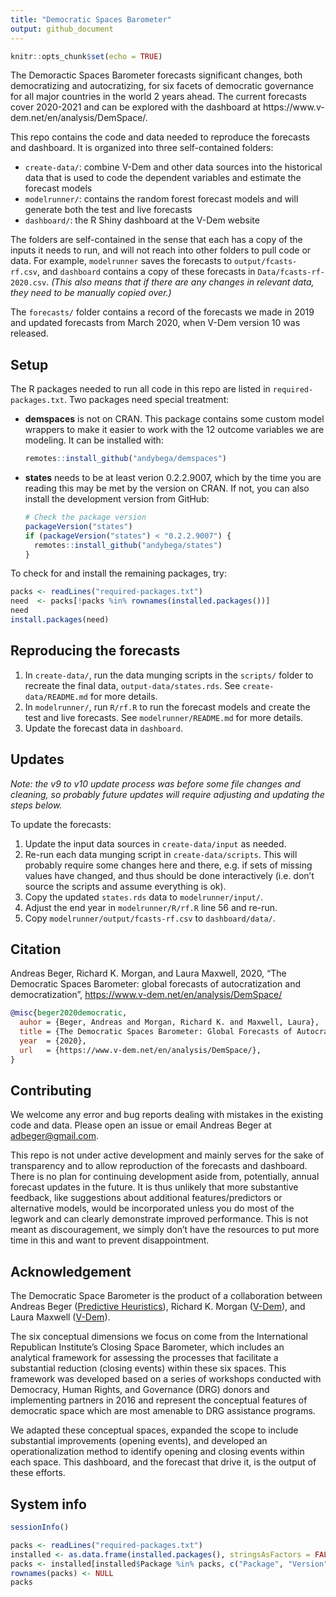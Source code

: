 ```yaml
---
title: "Democratic Spaces Barometer"
output: github_document
---
```


```r
knitr::opts_chunk$set(echo = TRUE)
```

The Demoractic Spaces Barometer forecasts significant changes, both democratizing and autocratizing, for six facets of democratic governance for all major countries in the world 2 years ahead. The current forecasts cover 2020-2021 and can be explored with the dashboard at https://www.v-dem.net/en/analysis/DemSpace/.

This repo contains the code and data needed to reproduce the forecasts and dashboard. It is organized into three self-contained folders:

- `create-data/`: combine V-Dem and other data sources into the historical data that is used to code the dependent variables and estimate the forecast models
- `modelrunner/`: contains the random forest forecast models and will generate both the test and live forecasts
- `dashboard/`: the R Shiny dashboard at the V-Dem website

The folders are self-contained in the sense that each has a copy of the inputs it needs to run, and will not reach into other folders to pull code or data. For example, `modelrunner` saves the forecasts to `output/fcasts-rf.csv`, and `dashboard` contains a copy of these forecasts in `Data/fcasts-rf-2020.csv`. *(This also means that if there are any changes in relevant data, they need to be manually copied over.)*

The `forecasts/` folder contains a record of the forecasts we made in 2019 and updated forecasts from March 2020, when V-Dem version 10 was released. 

## Setup

The R packages needed to run all code in this repo are listed in `required-packages.txt`. Two packages need special treatment:

- **demspaces** is not on CRAN. This package contains some custom model wrappers to make it easier to work with the 12 outcome variables we are modeling. It can be installed with:
  ```r
  remotes::install_github("andybega/demspaces")
  ```
- **states** needs to be at least verion 0.2.2.9007, which by the time you are reading this may be met by the version on CRAN. If not, you can also install the development version from GitHub:
  ```r
  # Check the package version
  packageVersion("states")
  if (packageVersion("states") < "0.2.2.9007") {
    remotes::install_github("andybega/states")
  }
  ```

To check for and install the remaining packages, try:

```r
packs <- readLines("required-packages.txt")
need  <- packs[!packs %in% rownames(installed.packages())]
need
install.packages(need)
```

## Reproducing the forecasts

1. In `create-data/`, run the data munging scripts in the `scripts/` folder to recreate the final data, `output-data/states.rds`. See `create-data/README.md` for more details.
2. In `modelrunner/`, run `R/rf.R` to run the forecast models and create the test and live forecasts. See `modelrunner/README.md` for more details.
3. Update the forecast data in `dashboard`.

## Updates

*Note: the v9 to v10 update process was before some file changes and cleaning, so probably future updates will require adjusting and updating the steps below.*

To update the forecasts:

1. Update the input data sources in `create-data/input` as needed.
2. Re-run each data munging script in `create-data/scripts`. This will probably require some changes here and there, e.g. if sets of missing values have changed, and thus should be done interactively (i.e. don't source the scripts and assume everything is ok).
3. Copy the updated `states.rds` data to `modelrunner/input/`. 
4. Adjust the end year in `modelrunner/R/rf.R` line 56 and re-run.
5. Copy `modelrunner/output/fcasts-rf.csv` to `dashboard/data/`.

## Citation

Andreas Beger, Richard K. Morgan, and Laura Maxwell, 2020, “The Democratic Spaces Barometer: global forecasts of autocratization and democratization”, <https://www.v-dem.net/en/analysis/DemSpace/>

```bibtex
@misc{beger2020democratic,
  auhor = {Beger, Andreas and Morgan, Richard K. and Maxwell, Laura},
  title = {The Democratic Spaces Barometer: Global Forecasts of Autocratization and Democratization},
  year  = {2020},
  url   = {https://www.v-dem.net/en/analysis/DemSpace/},
}
```

## Contributing

We welcome any error and bug reports dealing with mistakes in the existing code and data. Please open an issue or email Andreas Beger at [adbeger@gmail.com](mailto:adbeger+demspaces@gmail.com).

This repo is not under active development and mainly serves for the sake of transparency and to allow reproduction of the forecasts and dashboard. There is no plan for continuing development aside from, potentially, annual forecast updates in the future. It is thus unlikely that more substantive feedback, like suggestions about additional features/predictors or alternative models, would be incorporated unless you do most of the legwork and can clearly demonstrate improved performance. This is not meant as discouragement, we simply don't have the resources to put more time in this and want to prevent disappointment. 

## Acknowledgement

The Democratic Space Barometer is the product of a collaboration between Andreas Beger ([Predictive Heuristics](https://www.predictiveheuristics.com)), Richard K. Morgan ([V-Dem](https://www.v-dem.net/en/)), and Laura Maxwell ([V-Dem](https://www.v-dem.net/en/)).

The six conceptual dimensions we focus on come from the International Republican Institute’s Closing Space Barometer, which includes an analytical framework for assessing the processes that facilitate a substantial reduction (closing events) within these six spaces. This framework was developed based on a series of workshops conducted with Democracy, Human Rights, and Governance (DRG) donors and implementing partners in 2016 and represent the conceptual features of democratic space which are most amenable to DRG assistance programs.

We adapted these conceptual spaces, expanded the scope to include substantial improvements (opening events), and developed an operationalization method to identify opening and closing events within each space. This dashboard, and the forecast that drive it, is the output of these efforts.

## System info

```r
sessionInfo()
```

```r
packs <- readLines("required-packages.txt")
installed <- as.data.frame(installed.packages(), stringsAsFactors = FALSE)
packs <- installed[installed$Package %in% packs, c("Package", "Version")]
rownames(packs) <- NULL
packs
```
